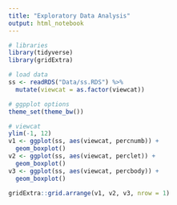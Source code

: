 ```yaml
---
title: "Exploratory Data Analysis"
output: html_notebook
---
```


```r
# libraries
library(tidyverse)
library(gridExtra)

# load data
ss <- readRDS("Data/ss.RDS") %>%
  mutate(viewcat = as.factor(viewcat))

# ggpplot options
theme_set(theme_bw())
```

```r
# viewcat
ylim(-1, 12)
v1 <- ggplot(ss, aes(viewcat, percnumb)) +
  geom_boxplot()
v2 <- ggplot(ss, aes(viewcat, perclet)) +
  geom_boxplot()
v3 <- ggplot(ss, aes(viewcat, percbody)) +
  geom_boxplot()

gridExtra::grid.arrange(v1, v2, v3, nrow = 1)
```

